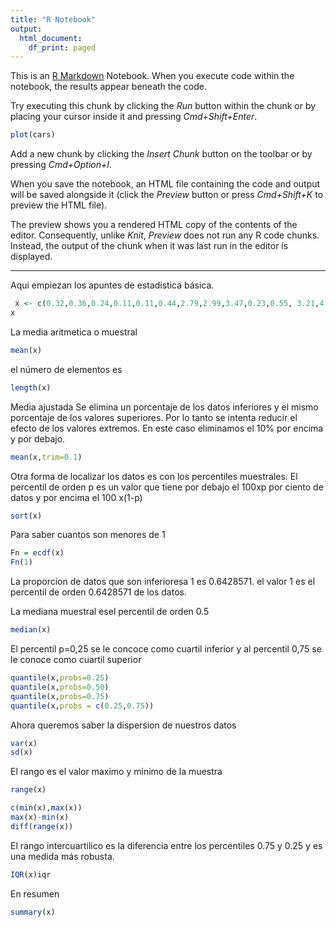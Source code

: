 ```yaml
---
title: "R Notebook"
output:
  html_document:
    df_print: paged
---
```


This is an [R Markdown](http://rmarkdown.rstudio.com) Notebook. When you execute code within the notebook, the results appear beneath the code. 

Try executing this chunk by clicking the *Run* button within the chunk or by placing your cursor inside it and pressing *Cmd+Shift+Enter*. 

```r
plot(cars)
```

Add a new chunk by clicking the *Insert Chunk* button on the toolbar or by pressing *Cmd+Option+I*.

When you save the notebook, an HTML file containing the code and output will be saved alongside it (click the *Preview* button or press *Cmd+Shift+K* to preview the HTML file). 

The preview shows you a rendered HTML copy of the contents of the editor. Consequently, unlike *Knit*, *Preview* does not run any R code chunks. Instead, the output of the chunk when it was last run in the editor is displayed.

----------------------------------

Aqui empiezan los apuntes de estadistica básica. 

```r
 x <- c(0.32,0.36,0.24,0.11,0.11,0.44,2.79,2.99,3.47,0.23,0.55, 3.21,4.02,0.23)
x
```
La media aritmetica o muestral
```r
mean(x)
```
el número de elementos es 
```r
length(x)
```
Media ajustada
Se elimina un porcentaje de los datos inferiores y el mismo porcentaje de los valores superiores.  Por lo tanto se intenta reducir el efecto de los valores extremos. En este caso eliminamos el 10% por encima y por debajo. 
```r
mean(x,trim=0.1)
```

Otra forma de localizar los datos es con los percentiles muestrales. El percentil de orden p es un valor que tiene por debajo el 100xp por ciento de datos y por encima el 100 x(1-p)
```r
sort(x)
```
Para saber cuantos son menores de 1
```r
Fn = ecdf(x)
Fn(1)
```
La proporcion de datos que son inferioresa 1 es 0.6428571. el valor 1 es el percentil de orden 0.6428571 de  los datos.

La mediana muestral esel percentil de orden 0.5 

```r
median(x)
```
El percentil p=0,25 se le concoce como cuartil inferior y al percentil 0,75 se le conoce como cuartil superior
```r
quantile(x,probs=0.25)
quantile(x,probs=0.50)
quantile(x,probs=0.75)
quantile(x,probs = c(0.25,0.75))
```
Ahora queremos saber la dispersion de nuestros datos 
```r
var(x)
sd(x)
```
El rango es el valor maximo y minimo de la muestra
```r
range(x)

c(min(x),max(x))
max(x)-min(x)
diff(range(x))
```
El rango intercuartilico es la diferencia entre los percentiles 0.75 y 0.25 y es una medida más robusta. 
```r
IQR(x)iqr
```

En resumen 
```r
summary(x)
```



